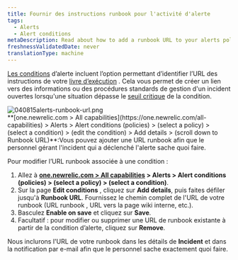 ```yaml
---
title: Fournir des instructions runbook pour l'activité d'alerte
tags:
  - Alerts
  - Alert conditions
metaDescription: Read about how to add a runbook URL to your alerts policy condtion.
freshnessValidatedDate: never
translationType: machine
---
```


[Les conditions](/docs/alerts/new-relic-alerts-beta/configuring-alert-policies/define-alert-conditions) d’alerte incluent l’option permettant d’identifier l’URL des instructions de votre [livre d’exécution](/docs/using-new-relic/welcome-new-relic/get-started/glossary#alert-runbook) . Cela vous permet de créer un lien vers des informations ou des procédures standards de gestion d&apos;un incident ouvertes lorsqu&apos;une situation dépasse le [seuil critique](/docs/alerts/new-relic-alerts-beta/configuring-alert-policies/define-thresholds-trigger-alert) de la condition.

<img title="040815alerts-runbook-url.png" alt="040815alerts-runbook-url.png" src="/images/accounts_screenshot-full_alerts-runbook.webp" />

<figcaption>
  <DNT>**[one.newrelic.com &gt; All capabilities](https://one.newrelic.com/all-capabilities) &gt; Alerts &gt; Alert conditions (policies) &gt; (select a policy) &gt; (select a condition) &gt; (edit the condition) &gt; Add details &gt; (scroll down to Runbook URL)**</DNT>:Vous pouvez ajouter une URL runbook afin que le personnel gérant l&apos;incident qui a déclenché l&apos;alerte sache quoi faire.
</figcaption>

Pour modifier l’URL runbook associée à une condition :

1. Allez à <DNT>**[one.newrelic.com &gt; All capabilities](https://one.newrelic.com/all-capabilities) &gt; Alerts &gt; Alert conditions (policies) &gt; (select a policy) &gt; (select a condition)**</DNT>.
2. Sur la page <DNT>**Edit conditions**</DNT> , cliquez sur <DNT>**Add details**</DNT>, puis faites défiler jusqu&apos;à <DNT>**Runbook URL**</DNT>. Fournissez le chemin complet de l&apos;URL de votre runbook (URL runbook , URL vers la page wiki interne, etc.).
3. Basculez <DNT>**Enable on save**</DNT> et cliquez sur <DNT>**Save**</DNT>.
4. Facultatif : pour modifier ou supprimer une URL de runbook existante à partir de la condition d’alerte, cliquez sur <DNT>**Remove**</DNT>.

Nous inclurons l&apos;URL de votre runbook dans les détails de <DNT>**Incident**</DNT> et dans la notification par e-mail afin que le personnel sache exactement quoi faire.